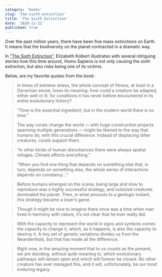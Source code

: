 ```yaml
---
category: 'books'
slug: 'the-sixth-extinction'
title: 'The Sixth Extinction'
date: '2020-11-22'
published: true
---
```


Over the past million years, there have been five mass extinctions on Earth. It means that the biodiversity on the planet contracted in a dramatic way.

In <a href='https://amzn.eu/i9E6SXx' target='_blank' rel='noopener'>"The Sixth Extinction"</a>, Elizabeth Kolbert illustrates with several intriguing stories how this time around, Homo Sapiens is not only causing the sixth extinction, but also risks being one of its victims.

Below, are my favorite quotes from the book:

> In times of extreme stress, the whole concept of fitness, at least in a Darwinian sense, loses its meaning: how could a creature be adapted, either well or ill, for conditions it has never before encountered in its entire evolutionary history?

> “Time is the essential ingredient, but in the modern world there is no time.”

> The way corals change the world — with huge construction projects spanning multiple generations — might be likened to the way that humans do, with this crucial difference. Instead of displacing other creatures, corals support them.

> “In other kinds of human disturbances there were always spatial refuges. Climate affects everything.”

> “When you find one thing that depends on something else that, in turn, depends on something else, the whole series of interactions depends on constancy...”

> Before humans emerged on the scene, being large and slow to reproduce was a highly successful strategy, and outsized creatures dominated the planet. Then, in what amounts to a geologic instant, this strategy became a loser’s game.

> Though it might be nice to imagine there once was a time when man lived in harmony with nature, it’s not clear that he ever really did.

> With the capacity to represent the world in signs and symbols comes the capacity to change it, which, as it happens, is also the capacity to destroy it. A tiny set of genetic variations divides us from the Neanderthals, but that has made all the difference.

> Right now, in the amazing moment that to us counts as the present, we are deciding, without quite meaning to, which evolutionary pathways will remain open and which will forever be closed. No other creature has ever managed this, and it will, unfortunately, be our most enduring legacy.
